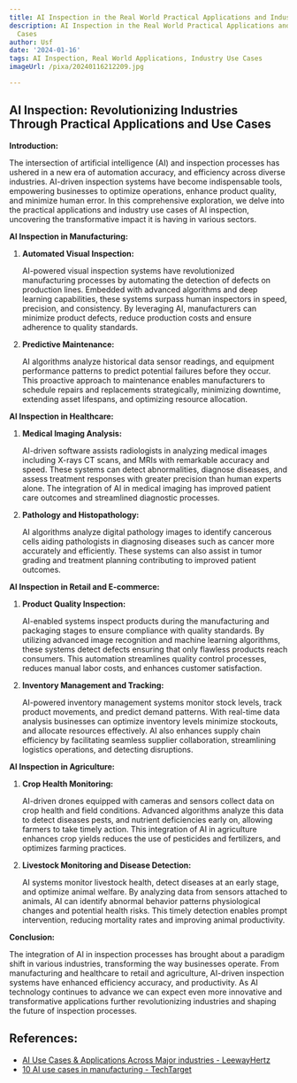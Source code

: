 ```yaml
---
title: AI Inspection in the Real World Practical Applications and Industry Use Cases
description: AI Inspection in the Real World Practical Applications and Industry Use
  Cases
author: Usf
date: '2024-01-16'
tags: AI Inspection, Real World Applications, Industry Use Cases
imageUrl: /pixa/20240116212209.jpg

---
```

## AI Inspection: Revolutionizing Industries Through Practical Applications and Use Cases

**Introduction:**

The intersection  of artificial intelligence (AI) and inspection  processes has ushered in a new era of automation accuracy, and efficiency across diverse industries. AI-driven inspection systems have become  indispensable tools, empowering businesses to optimize  operations, enhance product  quality, and minimize human error. In this comprehensive exploration, we delve into the practical applications and industry use  cases  of AI  inspection, uncovering the transformative impact it is having in various sectors.

**AI Inspection  in Manufacturing:**

1. **Automated Visual Inspection:**

   AI-powered visual inspection systems have revolutionized manufacturing processes by automating the detection of defects  on production lines.  Embedded with advanced algorithms and deep learning capabilities, these systems surpass human inspectors in speed, precision, and consistency. By leveraging AI, manufacturers can minimize product  defects, reduce production costs and  ensure adherence to quality  standards.

2. **Predictive  Maintenance:**

   AI algorithms analyze historical data sensor readings, and equipment performance patterns to predict potential failures before they occur. This proactive approach to maintenance enables  manufacturers to schedule repairs and replacements strategically, minimizing downtime, extending asset  lifespans, and optimizing resource allocation.

**AI Inspection in Healthcare:**

1. **Medical  Imaging Analysis:**

   AI-driven software assists  radiologists in analyzing medical images including X-rays CT scans, and MRIs with remarkable accuracy and  speed. These systems can detect abnormalities, diagnose diseases, and assess treatment responses with greater precision  than human experts alone. The integration of AI in medical imaging has improved patient care outcomes and streamlined diagnostic  processes.

2. **Pathology and  Histopathology:**

   AI  algorithms analyze digital  pathology images to identify  cancerous cells aiding pathologists in diagnosing diseases such  as cancer more accurately and efficiently. These systems can also assist in tumor grading and treatment planning contributing to improved  patient outcomes.

**AI Inspection in Retail and E-commerce:**

1. **Product Quality Inspection:**

    AI-enabled systems inspect products during the manufacturing and packaging stages to ensure compliance with quality standards. By utilizing advanced image recognition and machine learning algorithms,  these systems detect defects ensuring that only  flawless products  reach consumers. This automation streamlines quality control processes, reduces manual labor costs, and enhances customer satisfaction.

2. **Inventory Management and Tracking:**

   AI-powered inventory  management systems monitor stock levels, track product movements, and  predict demand patterns. With real-time data analysis  businesses can  optimize inventory levels minimize stockouts, and allocate  resources effectively. AI also enhances supply chain efficiency by facilitating seamless supplier collaboration, streamlining logistics operations, and detecting disruptions.

**AI Inspection  in Agriculture:**

1. **Crop Health  Monitoring:**

    AI-driven drones equipped  with cameras and sensors collect data on crop health and field conditions. Advanced algorithms analyze this data to detect diseases pests, and nutrient deficiencies early on, allowing farmers to  take timely action. This  integration of AI  in agriculture enhances crop  yields reduces the use of  pesticides and fertilizers,  and optimizes farming practices.

2. **Livestock Monitoring and Disease Detection:**

   AI systems monitor livestock health, detect diseases at an early stage, and optimize  animal welfare. By analyzing data from sensors attached to animals, AI can identify abnormal behavior patterns physiological changes and potential health risks. This timely  detection enables prompt intervention, reducing mortality rates and improving animal productivity.

**Conclusion:**

The integration of AI in inspection processes has brought  about a paradigm shift in various  industries, transforming the way businesses  operate. From  manufacturing and healthcare to retail and agriculture,  AI-driven inspection systems have enhanced efficiency  accuracy, and productivity. As AI technology continues to advance  we can expect even more innovative and  transformative applications further revolutionizing industries and shaping the future of inspection processes.

## References:
- [AI Use Cases & Applications Across Major industries - LeewayHertz](https://www.leewayhertz.com/ai-use-cases-and-applications/)
- [10 AI use cases in manufacturing - TechTarget](https://www.techtarget.com/searcherp/feature/10-AI-use-cases-in-manufacturing)
